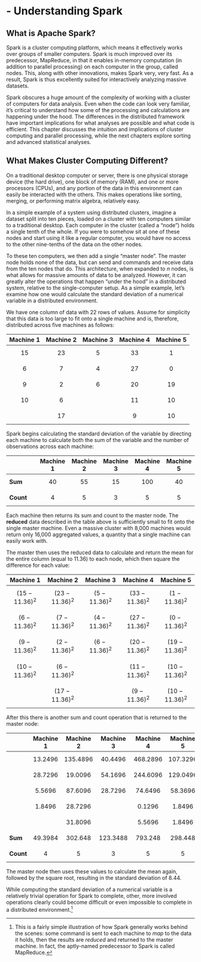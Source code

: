# - Understanding Spark

## What is Apache Spark?

Spark is a cluster computing platform, which means it effectively works over groups of smaller computers. Spark is much improved over its predecessor, MapReduce, in that it enables in-memory computation (in addition to parallel processing) on each computer in the group, called nodes. This, along with other innovations, makes Spark very, very fast. As a result, Spark is thus excellently suited for interactively analyzing massive datasets.

Spark obscures a huge amount of the complexity of working with a cluster of computers for data analysis. Even when the code can look very familiar, it's critical to understand how some of the processing and calculations are happening under the hood. The differences in the distributed framework have important implications for what analyses are possible and what code is efficient. This chapter discusses the intuition and implications of cluster computing and parallel processing, while the next chapters explore sorting and advanced statistical analyses.

## What Makes Cluster Computing Different?

On a traditional desktop computer or server, there is one physical storage device (the hard drive), one block of memory (RAM), and one or more processors (CPUs), and any portion of the data in this environment can easily be interacted with the others. This makes operations like sorting, merging, or performing matrix algebra, relatively easy.

In a simple example of a system using distributed clusters, imagine a dataset split into ten pieces, loaded on a cluster with ten computers similar to a traditional desktop.  Each computer in the cluster (called a "node") holds a single tenth of the whole.  If you were to somehow sit at one of these nodes and start using it like a regular computer, you would have no access to the other nine-tenths of the data on the other nodes.

To these ten computers, we then add a single "master node".  The master node holds none of the data, but can send and commands and receive data from the ten nodes that do. This architecture, when expanded to *n* nodes, is what allows for massive amounts of data to be analyzed.  However, it can greatly alter the operations that happen "under the hood" in a distributed system, relative to the single-computer setup.  As a simple example, let’s examine how one would calculate the standard deviation of a numerical variable in a distributed environment.


We have one column of data with 22 rows of values.  Assume for simplicity that this data is too large to fit onto a single machine and is, therefore, distributed across five machines as follows:

| Machine 1 | Machine 2 | Machine 3 | Machine 4 | Machine 5 |
| --------- | --------- | --------- | --------- | --------- |
| $$15$$        | $$23$$        | $$5$$         | $$33$$        | $$1$$         |
| $$6$$         | $$7$$         | $$4$$         | $$27$$        | $$0$$         |
| $$9$$         | $$2$$         |	$$6$$         |	$$20$$        | $$19$$        |
| $$10$$        | $$6$$         |	          | $$11$$        | $$10$$        |
|	          | $$17$$      	|           | $$9$$      	  | $$10$$        |

Spark begins calculating the standard deviation of the variable by directing each machine to calculate both the sum of the variable and the number of observations across each machine:

|           | Machine 1 | Machine 2 | Machine 3 | Machine 4 | Machine 5 |
| :-------- | --------- | --------- | --------- | --------- | --------- |
|**Sum**        | $$40$$        | $$55$$        | $$15$$        | $$100$$       | $$40$$        |
|**Count**      | $$4$$         | $$5$$         | $$3$$         | $$5$$         | $$5$$         |

Each machine then returns its sum and count to the master node.  The **reduced** data described in the table above is sufficiently small to fit onto the single master machine.  Even a massive cluster with 8,000 machines would return only 16,000 aggregated values, a quantity that a single machine can easily work with.


The master then uses the reduced data to calculate and return the mean for the entire column (equal to 11.36) to each node, which then square the difference for each value:


| Machine 1 | Machine 2 | Machine 3 | Machine 4 | Machine 5 |
| --------- | --------- | --------- | --------- | --------- |
| $$(15-11.36)^2$$ |	$$(23-11.36)^2$$ |	$$(5-11.36)^2$$ | $$(33-11.36)^2$$ |	$$(1-11.36)^2$$ |
| $$(6-11.36)^2$$ |	$$(7-11.36)^2$$ |	$$(4-11.36)^2$$ | $$(27-11.36)^2$$ |	$$(0-11.36)^2$$ |
| $$(9-11.36)^2$$ |	$$(2-11.36)^2$$ |	$$(6-11.36)^2$$ | $$(20-11.36)^2$$ |	$$(19-11.36)^2$$ |
| $$(10-11.36)^2$$ |	$$(6-11.36)^2$$ |	           | $$(11-11.36)^2$$ |	$$(10-11.36)^2$$ |
|	          | $$(17-11.36)^2$$ |		           | $$(9-11.36)^2$$ |	$$(10-11.36)^2$$ |

After this there is another sum and count operation that is returned to the master node:

|           | Machine 1 | Machine 2 | Machine 3 | Machine 4 | Machine 5 |
| --------- | --------- | --------- | --------- | --------- | --------- |
|	          | $$13.2496$$ |	$$135.4896$$ | $$40.4496$$ | $$468.2896$$ |	$$107.3296$$ |
|	          |$$28.7296$$ |	$$19.0096$$  | $$54.1696$$ | $$244.6096$$ |	$$129.0496$$ |
|	          |$$5.5696$$  | $$87.6096$$  | $$28.7296$$ | $$74.6496$$ |	$$58.3696$$ |
|	          |$$1.8496$$  | $$28.7296$$	 |             | $$0.1296$$ |	$$1.8496$$ |
|	          |            | $$31.8096$$  |	           | $$5.5696$$ |	$$1.8496$$ |
|**Sum** |	$$49.3984$$ | $$302.648$$ |	$$123.3488$$ |	$$793.248$$ |	$$298.448$$ |
|**Count** |	$$4$$	| $$5$$	| $$3$$	| $$5$$	| $$5$$ |

The master node then uses these values to calculate the mean again, followed by the square root, resulting in the standard deviation of 8.44.  

While computing the standard deviation of a numerical variable is a relatively trivial operation for Spark to complete, other, more involved operations clearly could become difficult or even impossible to complete in a distributed environment.^[This is a fairly simple illustration of how Spark generally works behind the scenes:  some command is sent to each machine to *map* to the data it holds, then the results are *reduced* and returned to the master machine.  In fact, the aptly-named predecessor to Spark is called MapReduce.]
